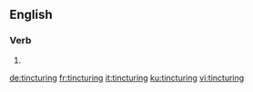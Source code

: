 
==English==

===Verb===
{{head|en|present participle}}

# {{present participle of|tincture|lang=en|nocat=1}}

[[de:tincturing]]
[[fr:tincturing]]
[[it:tincturing]]
[[ku:tincturing]]
[[vi:tincturing]]